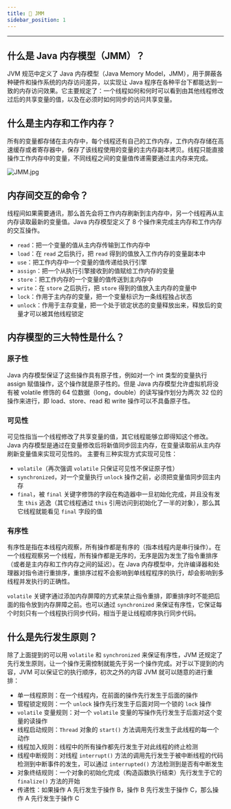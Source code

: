 ```yaml
---
title: 🙈 JMM
sidebar_position: 1
---
```


----

## 什么是 Java 内存模型（JMM）？

JVM 规范中定义了 Java 内存模型（Java Memory Model，JMM），用于屏蔽各种硬件和操作系统的内存访问差异，以实现让 Java 程序在各种平台下都能达到一致的内存访问效果。它主要规定了：一个线程如何和何时可以看到由其他线程修改过后的共享变量的值，以及在必须时如何同步的访问共享变量。

## 什么是主内存和工作内存？

所有的变量都存储在主内存中，每个线程还有自己的工作内存，工作内存存储在高速缓存或者寄存器中，保存了该线程使用的变量的主内存副本拷贝。线程只能直接操作工作内存中的变量，不同线程之间的变量值传递需要通过主内存来完成。

![JMM.jpg](https://i.loli.net/2021/07/30/Qh7z2FIY5jasHUk.png)

## 内存间交互的命令？
线程间如果需要通讯，那么首先会将工作内存刷新到主内存中，另一个线程再从主内存读取最新的变量值。Java 内存模型定义了 8 个操作来完成主内存和工作内存的交互操作。

- `read`：把一个变量的值从主内存传输到工作内存中
- `load`：在 `read` 之后执行，把 `read` 得到的值放入工作内存的变量副本中
- `use`：把工作内存中一个变量的值传递给执行引擎
- `assign`：把一个从执行引擎接收到的值赋给工作内存的变量
- `store`：把工作内存的一个变量的值传送到主内存中
- `write`：在 `store` 之后执行，把 `store` 得到的值放入主内存的变量中
- `lock`：作用于主内存的变量，把一个变量标识为一条线程独占状态
- `unlock`：作用于主存变量，把一个处于锁定状态的变量释放出来，释放后的变量才可以被其他线程锁定

## 内存模型的三大特性是什么？

### 原子性

Java 内存模型保证了这些操作具有原子性，例如对一个 int 类型的变量执行 assign 赋值操作，这个操作就是原子性的。但是 Java 内存模型允许虚拟机将没有被 volatile 修饰的 64 位数据（long，double）的读写操作划分为两次 32 位的操作来进行，即 load、store、read 和 write 操作可以不具备原子性。

### 可见性

可见性指当一个线程修改了共享变量的值，其它线程能够立即得知这个修改。Java 内存模型是通过在变量修改后将新值同步回主内存，在变量读取前从主内存刷新变量值来实现可见性的。 主要有三种实现方式实现可见性：

- `volatile`（再次强调 `volatile` 只保证可见性不保证原子性）
- `synchronized`，对一个变量执行 `unlock` 操作之前，必须把变量值同步回主内存
- `final`，被 `final` 关键字修饰的字段在构造器中一旦初始化完成，并且没有发生 `this` 逃逸（其它线程通过 `this` 引用访问到初始化了一半的对象），那么其它线程就能看见 `final` 字段的值

### 有序性

有序性是指在本线程内观察，所有操作都是有序的（指本线程内是串行操作）。在一个线程观察另一个线程，所有操作都是无序的，无序是因为发生了指令重排序（或者是主内存和工作内存之间的延迟）。在 Java 内存模型中，允许编译器和处理器对指令进行重排序，重排序过程不会影响到单线程程序的执行，却会影响到多线程并发执行的正确性。

`volatile` 关键字通过添加内存屏障的方式来禁止指令重排，即重排序时不能把后面的指令放到内存屏障之前。也可以通过 `synchronized` 来保证有序性，它保证每个时刻只有一个线程执行同步代码，相当于是让线程顺序执行同步代码。

## 什么是先行发生原则？

除了上面提到的可以用 `volatile` 和 `synchronized` 来保证有序性，JVM 还规定了先行发生原则，让一个操作无需控制就能先于另一个操作完成。对于以下提到的内容，JVM 可以保证它的执行顺序，初次之外的内容 JVM 就可以随意的进行重排：

- 单一线程原则：在一个线程内，在前面的操作先行发生于后面的操作
- 管程锁定规则：一个 `unlock` 操作先行发生于后面对同一个锁的 `lock` 操作
- `volatile` 变量规则：对一个 `volatile` 变量的写操作先行发生于后面对这个变量的读操作
- 线程启动规则：`Thread` 对象的 `start()` 方法调用先行发生于此线程的每一个动作
- 线程加入规则：线程中的所有操作都先行发生于对此线程的终止检测
- 线程中断规则：对线程 `interrupt()` 方法的调用先行发生于被中断线程的代码检测到中断事件的发生，可以通过 `interrupted()` 方法检测到是否有中断发生
- 对象终结规则：一个对象的初始化完成（构造函数执行结束）先行发生于它的 `finalize()` 方法的开始
- 传递性：如果操作 A 先行发生于操作 B，操作 B 先行发生于操作 C，那么操作 A 先行发生于操作 C
